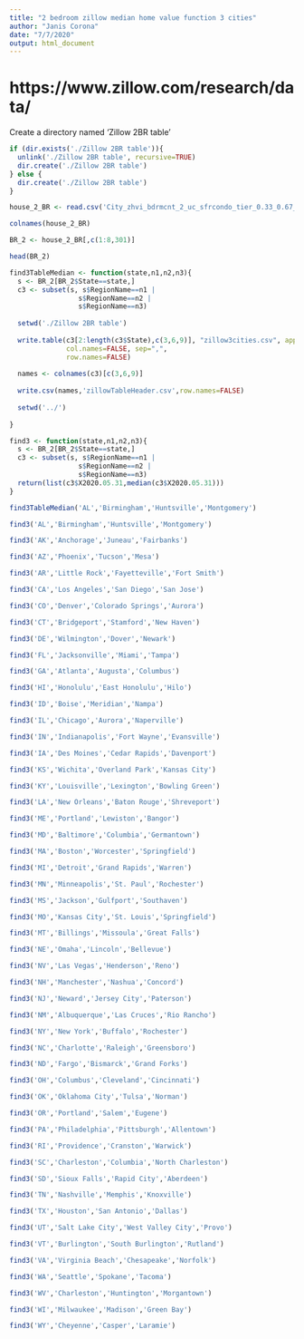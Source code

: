 ---
title: "2 bedroom zillow median home value function 3 cities"
author: "Janis Corona"
date: "7/7/2020"
output: html_document
---


# https://www.zillow.com/research/data/

Create a directory named 'Zillow 2BR table'
```{r}
if (dir.exists('./Zillow 2BR table')){
  unlink('./Zillow 2BR table', recursive=TRUE)
  dir.create('./Zillow 2BR table')
} else {
  dir.create('./Zillow 2BR table')
}


```

```{r}
house_2_BR <- read.csv('City_zhvi_bdrmcnt_2_uc_sfrcondo_tier_0.33_0.67_sm_sa_mon.csv', header=TRUE, sep=',', na.strings=c('',' ','NA'))

colnames(house_2_BR)
```

```{r}
BR_2 <- house_2_BR[,c(1:8,301)]

head(BR_2)
```

```{r}
find3TableMedian <- function(state,n1,n2,n3){
  s <- BR_2[BR_2$State==state,]
  c3 <- subset(s, s$RegionName==n1 |
                 s$RegionName==n2 |
                 s$RegionName==n3)
  
  setwd('./Zillow 2BR table')
  
  write.table(c3[2:length(c3$State),c(3,6,9)], "zillow3cities.csv", append=TRUE, 
              col.names=FALSE, sep=",",
              row.names=FALSE)
  
  names <- colnames(c3)[c(3,6,9)]
  
  write.csv(names,'zillowTableHeader.csv',row.names=FALSE)
  
  setwd('../')
  
}

```

```{r}
find3 <- function(state,n1,n2,n3){
  s <- BR_2[BR_2$State==state,]
  c3 <- subset(s, s$RegionName==n1 |
                 s$RegionName==n2 |
                 s$RegionName==n3)
  return(list(c3$X2020.05.31,median(c3$X2020.05.31)))
}
```

```{r}
find3TableMedian('AL','Birmingham','Huntsville','Montgomery')
```

```{r}
find3('AL','Birmingham','Huntsville','Montgomery')
```


```{r}
find3('AK','Anchorage','Juneau','Fairbanks')
```


```{r}
find3('AZ','Phoenix','Tucson','Mesa')
```


```{r}
find3('AR','Little Rock','Fayetteville','Fort Smith')
```


```{r}
find3('CA','Los Angeles','San Diego','San Jose')
```


```{r}
find3('CO','Denver','Colorado Springs','Aurora')
```


```{r}
find3('CT','Bridgeport','Stamford','New Haven')
```


```{r}
find3('DE','Wilmington','Dover','Newark')
```


```{r}
find3('FL','Jacksonville','Miami','Tampa')
```


```{r}
find3('GA','Atlanta','Augusta','Columbus')
```


```{r}
find3('HI','Honolulu','East Honolulu','Hilo')
```



```{r}
find3('ID','Boise','Meridian','Nampa')
```


```{r}
find3('IL','Chicago','Aurora','Naperville')
```


```{r}
find3('IN','Indianapolis','Fort Wayne','Evansville')
```


```{r}
find3('IA','Des Moines','Cedar Rapids','Davenport')
```


```{r}
find3('KS','Wichita','Overland Park','Kansas City')
```


```{r}
find3('KY','Louisville','Lexington','Bowling Green')
```


```{r}
find3('LA','New Orleans','Baton Rouge','Shreveport')
```


```{r}
find3('ME','Portland','Lewiston','Bangor')
```


```{r}
find3('MD','Baltimore','Columbia','Germantown')
```


```{r}
find3('MA','Boston','Worcester','Springfield')
```


```{r}
find3('MI','Detroit','Grand Rapids','Warren')
```


```{r}
find3('MN','Minneapolis','St. Paul','Rochester')
```


```{r}
find3('MS','Jackson','Gulfport','Southaven')
```


```{r}
find3('MO','Kansas City','St. Louis','Springfield')
```


```{r}
find3('MT','Billings','Missoula','Great Falls')
```


```{r}
find3('NE','Omaha','Lincoln','Bellevue')
```


```{r}
find3('NV','Las Vegas','Henderson','Reno')
```


```{r}
find3('NH','Manchester','Nashua','Concord')
```


```{r}
find3('NJ','Neward','Jersey City','Paterson')
```


```{r}
find3('NM','Albuquerque','Las Cruces','Rio Rancho')
```


```{r}
find3('NY','New York','Buffalo','Rochester')
```


```{r}
find3('NC','Charlotte','Raleigh','Greensboro')
```


```{r}
find3('ND','Fargo','Bismarck','Grand Forks')
```


```{r}
find3('OH','Columbus','Cleveland','Cincinnati')
```


```{r}
find3('OK','Oklahoma City','Tulsa','Norman')
```


```{r}
find3('OR','Portland','Salem','Eugene')
```


```{r}
find3('PA','Philadelphia','Pittsburgh','Allentown')
```


```{r}
find3('RI','Providence','Cranston','Warwick')
```


```{r}
find3('SC','Charleston','Columbia','North Charleston')
```


```{r}
find3('SD','Sioux Falls','Rapid City','Aberdeen')
```


```{r}
find3('TN','Nashville','Memphis','Knoxville')
```


```{r}
find3('TX','Houston','San Antonio','Dallas')
```


```{r}
find3('UT','Salt Lake City','West Valley City','Provo')
```


```{r}
find3('VT','Burlington','South Burlington','Rutland')
```


```{r}
find3('VA','Virginia Beach','Chesapeake','Norfolk')
```


```{r}
find3('WA','Seattle','Spokane','Tacoma')
```


```{r}
find3('WV','Charleston','Huntington','Morgantown')
```


```{r}
find3('WI','Milwaukee','Madison','Green Bay')
```


```{r}
find3('WY','Cheyenne','Casper','Laramie')
```

